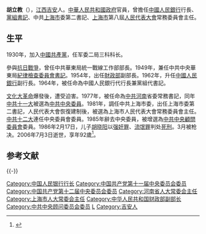 {{Infobox person
| 姓名     =胡立教
| 图像     = 
| 图像大小 = 
| 出生日期 =  {{Birth date|1914|12|1}} 
| 出生地   = {{ROC-1912}}[[江西省_(中华民国)|江西省]][[吉安市|吉安]]
| 受洗     = 
| 死亡日期 = {{Death date and age|2006|7|3|1914|12|1}}
| 死亡地   = {{PRC}}[[北京市|北京市]]
| 国籍     = 
| 籍贯     =
| 教育程度 = 
| 母校     =
| 职业     = 
| 知名作品 = 
| 政党     = 
| 宗教信仰 = 
| 配偶     =
| 子女     =[[胡晓阳|胡晓阳]] （养子）
| 父母     = 
| 亲属     = 
}}
'''胡立教'''（{{bd|1914年|12月|2006年|7月3日|catIdx=H胡}}），[[江西|江西]][[吉安市|吉安]]人。[[中華人民共和國政府|中華人民共和國政府]]官員，曾擔任[[中國人民銀行|中國人民銀行]]行長、[[黨委書記|黨組書記]]、中共[[上海市|上海市]]委第二書記、[[上海市|上海市]]第八屆[[人民代表大會|人民代表大會]]常務委員會主任。

== 生平 ==
1930年，加入[[中國共產黨|中國共產黨]]，任军委二局三科科长。

參與[[抗日戰爭|抗日戰爭]]，曾任中共華東局統一戰線工作部部長。1949年，兼任中共中央華東局[[紀律檢查委員會|紀律檢查委員會]][[書記|書記]]。1954年，出任[[中華人民共和國財政部|財政部]]副部長。1962年，升任[[中國人民銀行|中國人民銀行]]副行長。1964年，被任命為中國人民銀行代行長兼黨組代書記。

[[文化大革命|文化大革命]]爆發後，遭受迫害。1977年，被任命為[[中共|中共]][[河南|河南]]省委常務書記，同年[[中共十一大|中共十一大]]被選為[[中共中央委員會|中共中央委員]]。1981年，調任中共上海市委，出任上海市委第二書記，人民代表大會恢復建制後，被選為上海市人民代表大會常務委員會主任。[[中共十二大|中共十二大]]連任中央委員會委員。1985年辭去中央委員，被增選為[[中共中央顧問委員會|中共中央顧問委員會]]委員。1986年2月17日，儿子[[胡晓阳|胡晓阳]]以[[强奸罪|强奸罪]]、[[流氓罪|流氓罪]]判处[[死刑|死刑]]。3月被枪决。2006年7月3日逝世，享年92歲<ref>{{cite web|title=各界人士送别胡立教同志|url=http://news.sina.com.cn/o/2006-07-11/14539429997s.shtml|publisher=《新民晚报》|accessdate=2012-02-23|archive-date=2019-06-02|archive-url=https://web.archive.org/web/20190602034949/http://news.sina.com.cn/o/2006-07-11/14539429997s.shtml|dead-url=no}}</ref>。

==参考文献==
{{Reflist}}

{{-}}
{{start box}}
{{s-off}}
{{s-before|[[嚴佑民|嚴佑民]]}}
{{s-title|[[上海市人民代表大會常務委員會|上海市人民代表大會常務委員會]]主任|1981年—1988年}}
{{s-after|[[葉公琦|葉公琦]]}}
{{s-gov}}
{{s-before|{{box|[[曹菊如|曹菊如]]}}}}
{{s-title|[[中国人民银行|中国人民银行]]行长|1964年—1973年}}
{{s-after|{{box|[[陳希愈|陳希愈]]}}}}
{{end box}}

{{中国人民银行行长}}
{{中华人民共和国河南省正职领导人}}
{{中华人民共和国上海市正职领导人}}
{{Authority control}}

{{DEFAULTSORT:H}}
[[Category:中国人民银行行长|Category:中国人民银行行长]]
[[Category:中国共产党第十一届中央委员会委员|Category:中国共产党第十一届中央委员会委员]]
[[Category:中国共产党第十二届中央委员会委员|Category:中国共产党第十二届中央委员会委员]]
[[Category:河南省人大常委会主任|Category:河南省人大常委会主任]]
[[Category:上海市人大常委会主任|Category:上海市人大常委会主任]]
[[Category:中华人民共和国财政部副部长|Category:中华人民共和国财政部副部长]]
[[Category:中共中央顾问委员会委员|Category:中共中央顾问委员会委员]]
[[Category:胡姓|L]]
[[Category:吉安人|Category:吉安人]]